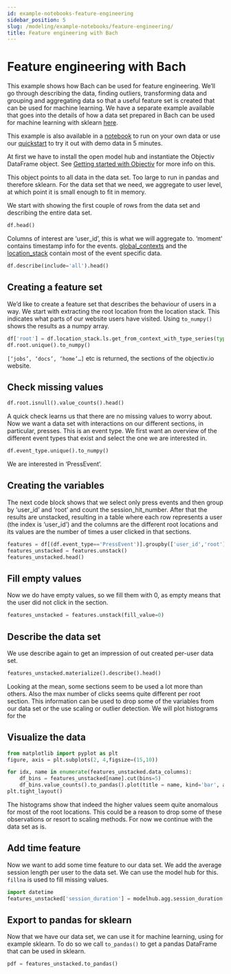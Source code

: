 ```yaml
---
id: example-notebooks-feature-engineering
sidebar_position: 5
slug: /modeling/example-notebooks/feature-engineering/
title: Feature engineering with Bach
---
```


# Feature engineering with Bach

This example shows how Bach can be used for feature engineering. We’ll go through describing the data, finding
outliers, transforming data and grouping and aggregating data so that a useful feature set is created that
can be used for machine learning. We have a separate example available that goes into the details of how a
data set prepared in Bach can be used for machine learning with sklearn
[here](/modeling/example-notebooks/machine-learning.mdx).

This example is also available in a [notebook](https://github.com/objectiv/objectiv-analytics/blob/main/notebooks/feature-engineering.ipynb)
to run on your own data or use our
[quickstart](https://objectiv.io/docs/home/quickstart-guide/) to try it out with demo data in 5 minutes.

At first we have to install the open model hub and instantiate the Objectiv DataFrame object. See
[Getting started with Objectiv](/modeling/example-notebooks/index.mdx#getting-started-with-objectiv) for more info on this.

This object points to all data in the data set. Too large to run in pandas and therefore sklearn. For the
data set that we need, we aggregate to user level, at which point it is small enough to fit in memory.

We start with showing the first couple of rows from the data set and describing the entire data set.

```python
df.head()
```

Columns of interest are ‘user_id’, this is what we will aggregate to. ‘moment’ contains timestamp info for the
events. [global_contexts](/modeling/example-notebooks/open-taxonomy.mdx#global-contexts) and the [location_stack](/modeling/example-notebooks/open-taxonomy.mdx#location-stack) contain most of the event specific data.

```python
df.describe(include='all').head()
```

## Creating a feature set

We’d like to create a feature set that describes the behaviour of users in a way. We start with extracting
the root location from the location stack. This indicates what parts of our website users have visited. Using
`to_numpy()` shows the results as a numpy array.

```python
df['root'] = df.location_stack.ls.get_from_context_with_type_series(type='RootLocationContext', key='id')
df.root.unique().to_numpy()
```

`[‘jobs’, ‘docs’, ‘home’…]` etc is returned, the sections of the objectiv.io website.

## Check missing values

```python
df.root.isnull().value_counts().head()
```

A quick check learns us that there are no missing values to worry about. Now we want a data set with
interactions on our different sections, in particular, presses. This is an event type. We first want an
overview of the different event types that exist and select the one we are interested in.

```python
df.event_type.unique().to_numpy()
```

We are interested in ‘PressEvent’.

## Creating the variables

The next code block shows that we select only press events and then group
by ‘user_id’ and ‘root’ and count the session_hit_number. After that the results are unstacked, resulting in
a table where each row represents a user (the index is ‘user_id’) and the columns are the different root
locations and its values are the number of times a user clicked in that sections.

```python
features = df[(df.event_type=='PressEvent')].groupby(['user_id','root']).session_hit_number.count()
features_unstacked = features.unstack()
features_unstacked.head()
```

## Fill empty values

Now we do have empty values, so we fill them with 0, as empty means that the user did not click in the
section.

```python
features_unstacked = features.unstack(fill_value=0)
```

## Describe the data set

We use describe again to get an impression of out created per-user data set.

```python
features_unstacked.materialize().describe().head()
```

Looking at the mean, some sections seem to be used a lot more than others. Also the max
number of clicks seems quite different per root section. This information can be used to drop some of the
variables from our data set or the use scaling or outlier detection. We will plot histograms for the

## Visualize the data

```python
from matplotlib import pyplot as plt
figure, axis = plt.subplots(2, 4,figsize=(15,10))

for idx, name in enumerate(features_unstacked.data_columns):
    df_bins = features_unstacked[name].cut(bins=5)
    df_bins.value_counts().to_pandas().plot(title = name, kind='bar', ax=axis.flat[idx])
plt.tight_layout()
```

The histograms show that indeed the higher values seem quite anomalous for most of the root locations. This
could be a reason to drop some of these observations or resort to scaling methods. For now we continue with
the data set as is.

## Add time feature

Now we want to add some time feature to our data set. We add the average session length per user to the data
set. We can use the model hub for this. `fillna` is used to fill missing values.

```python
import datetime
features_unstacked['session_duration'] = modelhub.agg.session_duration(df, groupby='user_id').fillna(datetime.timedelta(0))
```

## Export to pandas for sklearn

Now that we have our data set, we can use it for machine learning, using for example sklearn. To do so
we call `to_pandas()` to get a pandas DataFrame that can be used in sklearn.

```python
pdf = features_unstacked.to_pandas()
```
